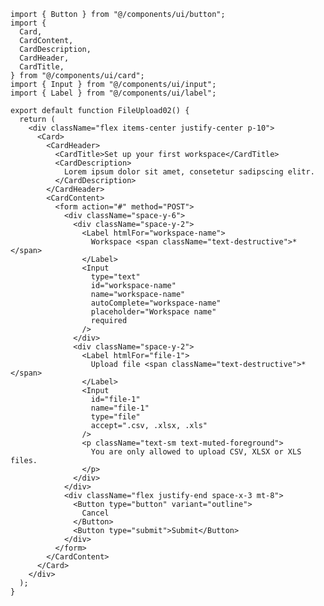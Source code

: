 ````tsx
import { Button } from "@/components/ui/button";
import {
  Card,
  CardContent,
  CardDescription,
  CardHeader,
  CardTitle,
} from "@/components/ui/card";
import { Input } from "@/components/ui/input";
import { Label } from "@/components/ui/label";

export default function FileUpload02() {
  return (
    <div className="flex items-center justify-center p-10">
      <Card>
        <CardHeader>
          <CardTitle>Set up your first workspace</CardTitle>
          <CardDescription>
            Lorem ipsum dolor sit amet, consetetur sadipscing elitr.
          </CardDescription>
        </CardHeader>
        <CardContent>
          <form action="#" method="POST">
            <div className="space-y-6">
              <div className="space-y-2">
                <Label htmlFor="workspace-name">
                  Workspace <span className="text-destructive">*</span>
                </Label>
                <Input
                  type="text"
                  id="workspace-name"
                  name="workspace-name"
                  autoComplete="workspace-name"
                  placeholder="Workspace name"
                  required
                />
              </div>
              <div className="space-y-2">
                <Label htmlFor="file-1">
                  Upload file <span className="text-destructive">*</span>
                </Label>
                <Input
                  id="file-1"
                  name="file-1"
                  type="file"
                  accept=".csv, .xlsx, .xls"
                />
                <p className="text-sm text-muted-foreground">
                  You are only allowed to upload CSV, XLSX or XLS files.
                </p>
              </div>
            </div>
            <div className="flex justify-end space-x-3 mt-8">
              <Button type="button" variant="outline">
                Cancel
              </Button>
              <Button type="submit">Submit</Button>
            </div>
          </form>
        </CardContent>
      </Card>
    </div>
  );
}
````